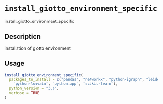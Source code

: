 # `install_giotto_environment_specific`

install_giotto_environment_specific


## Description

installation of giotto environment


## Usage

```r
install_giotto_environment_specific(
  packages_to_install = c("pandas", "networkx", "python-igraph", "leidenalg",
    "python-louvain", "python.app", "scikit-learn"),
  python_version = "3.6",
  verbose = TRUE
)
```


